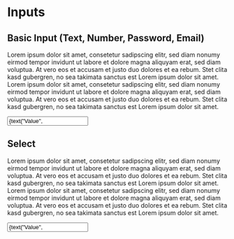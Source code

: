 
<Meta title="Input" decorators={[withKnobs]} component={Input} />

# Inputs

## Basic Input (Text, Number, Password, Email)

Lorem ipsum dolor sit amet, consetetur sadipscing elitr, sed diam nonumy eirmod tempor invidunt ut labore et dolore magna aliquyam erat, sed diam voluptua. At vero eos et accusam et justo duo dolores et ea rebum. Stet clita kasd gubergren, no sea takimata sanctus est Lorem ipsum dolor sit amet. Lorem ipsum dolor sit amet, consetetur sadipscing elitr, sed diam nonumy eirmod tempor invidunt ut labore et dolore magna aliquyam erat, sed diam voluptua. At vero eos et accusam et justo duo dolores et ea rebum. Stet clita kasd gubergren, no sea takimata sanctus est Lorem ipsum dolor sit amet.

<Preview>
	<Story name="Default Input">
		<StyleLoader>
			<Input
				value={text("Value", "Lorem Ipsum")}
				minLength={number("Mininimal length", 4)}
				className="text-input"
				name="name-input"
				required={boolean("Required", true)}
				label={text("Label", "Name")}
				type={select(
					"Type",
					{
						text: "text",
						number: "number",
						password: "password",
					},
					"text"
				)}
			/>
		</StyleLoader>
	</Story>
</Preview>

## Select

Lorem ipsum dolor sit amet, consetetur sadipscing elitr, sed diam nonumy eirmod tempor invidunt ut labore et dolore magna aliquyam erat, sed diam voluptua. At vero eos et accusam et justo duo dolores et ea rebum. Stet clita kasd gubergren, no sea takimata sanctus est Lorem ipsum dolor sit amet. Lorem ipsum dolor sit amet, consetetur sadipscing elitr, sed diam nonumy eirmod tempor invidunt ut labore et dolore magna aliquyam erat, sed diam voluptua. At vero eos et accusam et justo duo dolores et ea rebum. Stet clita kasd gubergren, no sea takimata sanctus est Lorem ipsum dolor sit amet.

<Preview>
	<Story name="Select Input">
		<StyleLoader>
			<Input
				value={text("Value", "Lorem Ipsum")}
				minLength={number("Mininimal length", 4)}
				className="text-input"
				name="name-input"
				required={boolean("Required", true)}
				label={text("Label", "Name")}
				type={select(
					"Type",
					{
						text: "text",
						number: "number",
						password: "password",
					},
					"text"
				)}
			/>
		</StyleLoader>
	</Story>
</Preview>
